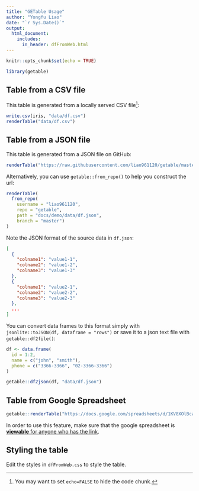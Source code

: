 ```yaml
---
title: "GETable Usage"
author: "Yongfu Liao"
date: "`r Sys.Date()`"
output: 
  html_document:
    includes:
      in_header: dfFromWeb.html
---
```


```r
knitr::opts_chunk$set(echo = TRUE)
```


```r
library(getable)
```


## Table from a CSV file

This table is generated from a locally served CSV file^[You may want to set `echo=FALSE` to hide the code chunk.]:

```r
write.csv(iris, "data/df.csv")
renderTable("data/df.csv")
```



## Table from a JSON file

This table is generated from a JSON file on GitHub:

```r
renderTable("https://raw.githubusercontent.com/liao961120/getable/master/docs/demo/data/df.json")
```

Alternatively, you can use `getable::from_repo()`
to help you construct the url:

```r
renderTable(
  from_repo(
    username = "liao961120", 
    repo = "getable", 
    path = "docs/demo/data/df.json",
    branch = "master")
)
```


Note the JSON format of the source data in `df.json`:

```json
[
  {
    "colname1": "value1-1",
    "colname2": "value1-2",
    "colname3": "value1-3"
  },
  {
    "colname1": "value2-1",
    "colname2": "value2-2",
    "colname3": "value2-3"
  },
  ...
]
```

You can convert data frames to this format simply with `jsonlite::toJSON(df, dataframe = "rows")` or save it to a json text file with `getable::df2file()`:


```r
df <- data.frame(
  id = 1:2,
  name = c("john", "smith"),
  phone = c("3366-3366", "02-3366-3366")
)

getable::df2json(df, "data/df.json")
```



## Table from Google Spreadsheet

```r
getable::renderTable("https://docs.google.com/spreadsheets/d/1KV8XOlBcax3gca5s6Wl7M06nVrpui39hHGXDv-K6gM8/edit?usp=sharing")
```

In order to use this feature, make sure that the google spreadsheet is [**viewable** for anyone who has the link](https://support.google.com/drive/answer/2494822#link_sharing).



## Styling the table

Edit the styles in `dfFromWeb.css` to style the table.
